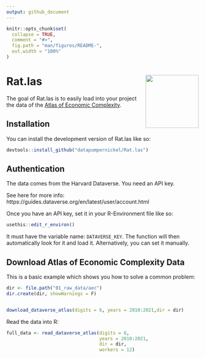 ```yaml
---
output: github_document
---
```


<!-- README.md is generated from README.Rmd. Please edit that file -->

```r
knitr::opts_chunk$set(
  collapse = TRUE,
  comment = "#>",
  fig.path = "man/figures/README-",
  out.width = "100%"
)
```
# Rat.las <img src="man/figures/logo.png" align="right" height="139" />

<!-- badges: start -->
<!-- badges: end -->

The goal of Rat.las is to easily load into your project the data of the [Atlas of
Economic Complexity](https://atlas.cid.harvard.edu/). 

## Installation

You can install the development version of Rat.las like so:

``` r
devtools::install_github("datapumpernickel/Rat.las")
```

## Authentication

The data comes from the Harvard Dataverse. You need an API key. 

See here for more info: 
https://guides.dataverse.org/en/latest/user/account.html 

Once you have an API key, set it in your R-Environment file like so: 

```r
usethis::edit_r_environ()
```

It must have the variable name: `DATAVERSE_KEY`. The function will then 
automatically look for it and load it. Alternatively, you can set it manually. 



## Download Atlas of Economic Complexity Data

This is a basic example which shows you how to solve a common problem:

```r
dir <- file.path("01_raw_data/aec")
dir.create(dir, showWarnings = F)


download_dataverse_atlas(digits = 6, years = 2010:2021,dir = dir)

```



Read the data into R:

```r
full_data <- read_dataverse_atlas(digits = 6, 
                                  years = 2010:2021, 
                                  dir = dir, 
                                  workers = 12)

```

